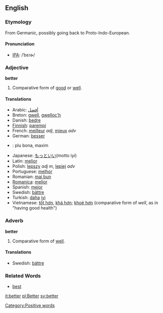 ==English==

===Etymology===
From Germanic, possibly going back to Proto-Indo-European.

==== Pronunciation ====
*[[International Phonetic Alphabet|IPA]]: /ˈbɛɾɚ/

=== Adjective ===
'''better'''
# Comparative form of [[good]] or [[well]].

==== Translations ====
*Arabic: [[أفضل]]
*Breton: [[gwell]], [[gwelloc'h]]
*Danish: [[bedre]]
*[[Finnish]]: [[parempi]]
*French: [[meilleur]] ''adj'', [[mieux]] ''adv''
*German: [[besser]]
* {{io}} : plu bona, maxim
*Japanese: [[もっと]][[いい]](motto iyi)
*Latin: [[melior]]
*Polish: [[lepszy]] ''adj'' ''m'', [[lepiej]] ''adv''
*Portuguese: [[melhor]]
*Romanian: [[mai bun]]
*[[Romanica]]: [[melior]]
*Spanish: [[mejor]]
*Swedish: [[bättre]]
*Turkish: [[daha]] [[iyi]]
*Vietnamese: [[tốt hơn]], [[khá hơn]]; [[khoẻ hơn]] (comparative form of ''well'', as in "having good health")

===Adverb===
'''better'''
# Comparative form of [[well]].

====Translations====
*Swedish: [[bättre]]

===Related Words===
*[[best]]

[[Category:Positive words]]

[[it:better]]
[[pl:Better]]
[[sv:better]]